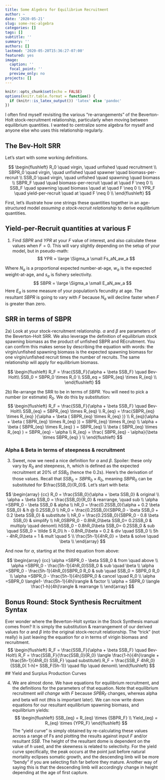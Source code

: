 ```yaml
---
title: Some Algebra for Equilibrium Recruitment
author: ~
date: '2020-05-21'
slug: some-rec-algebra
categories: []
tags: []
subtitle: ''
summary: ''
authors: []
lastmod: '2020-05-20T15:36:27-07:00'
featured: yes
image:
  caption: ''
  focal_point: ''
  preview_only: no
projects: []
---
```

```r
knitr::opts_chunk$set(echo = FALSE)
options(knitr.table.format = function() {
  if (knitr::is_latex_output()) 'latex' else 'pandoc'
})
```
I often find myself revisiting the various "re-arrangements" of the Beverton-Holt stock-recruitment relationship, particularly when moving between equilibrium quantities. I wanted to centralize some algebra for myself and anyone else who uses this relationship  regularly.

## The Bev-Holt SRR
Let's start with some working definitions.

$$ \begin{flushleft} R_0 \quad virgin, \quad unfished \quad recruitment \\ SBPR_0 \quad virgin, \quad unfished \quad spawner \quad biomass-per-recruit \\ SSB_0 \quad virgin, \quad unfished \quad spawning \quad biomass \\ SBPR_F \quad  \quad biomass-per-recruit \quad at \quad F \neq 0 \\ SSB_F \quad spawning \quad biomass  \quad at \quad F \neq 0 \\ YPR_F \quad yield-per-recruit \quad at \quad F \neq 0 \\ \end{flushleft} $$

First, let's illustrate how one strings these quantities together in an age-structured model *assuming a stock-recruit relationship* to derive equilibrium quantities.

## Yield-per-Recruit quantities at various F
1) Find $SBPR$ and $YPR$ at your $F$ value of interest, and also calculate these values when $F = 0$. This will vary slightly depending on the setup of your model, but in pseudo-math:
$$
YPR = \large \Sigma_a \small Fs_aN_aw_a
$$

Where $N_a$ is a proportional expected number-at-age, $w_a$ is the expected weight-at-age, and $s_a$ is fishery selectivity.
$$
SBPR = \large \Sigma_a \small E_aN_aw_a
$$
Here $E_a$ is some measure of your population's fecundity at age. The resultant $SBPR$ is going to vary with $F$ because $N_a$ will decline faster when $F$ is greater than zero. 

## SRR in terms of SBPR

2a) Look at your  stock-recruitment relationship. $\alpha$ and $\beta$ are parameters of the Beverton-Holt SRR. We also leverage the definition of equilibrium stock spawning biomass as the product of unfished SBPR and REcruitment. You can confirm this makes sense by describing the equation with words: the virgin/unfished spawning biomass is the expected spawning biomass for one virgin/unfished recruit times the number of recruits. The same relationship will apply for equilibrium biomass.

$$ \begin{flushleft}
R_F = \frac{SSB_F}{\alpha + \beta SSB_F} \quad Bev-Holt\\
SSB_0 = SBPR_0 \times R_0 \\
SSB_eq = SBPR_{eq} \times R_{eq} \\
\end{flushleft} $$

2b) Re-arrange the SRR to be in terms of $SBPR$. You will need to pick a number (or estimate) $R_0$. We do this by substitution:
$$ \begin{flushleft}
R_F = \frac{SSB_F}{\alpha + \beta SSB_F} \quad Bev-Holt\\
SSB_{eq} = SBPR_{eq} \times R_{eq} \\
R_{eq} =  \frac{SBPR_{eq} \times R_{eq} }{\alpha + \beta ( SBPR_{eq} \times R_{eq} )} \\
R_{eq}(\alpha + \beta ( SBPR_{eq} \times R_{eq} )) =  SBPR_{eq} \times R_{eq}  \\
\alpha + \beta ( SBPR_{eq} \times R_{eq} ) =  SBPR_{eq}   \\
\beta ( SBPR_{eq} \times R_{eq} ) =  SBPR_{eq} - \alpha  \\
 R_{eq}  = \frac{ SBPR_{eq} - \alpha}{\beta \times SBPR_{eq} }  \\
\end{flushleft} $$

### Alpha & Beta in terms of steepness & recruitment
3) Sweet,  now we need a nice definition for $\alpha$ and $\beta$. Spoiler: these only vary by $R_0$ and steepness, $h$, which is defined as the expected recruitment at 20% of $SSB_0$ (hence the 0.2s). Here's the derivation of those values. Recall that $SSB_0 = SBPR_0 \times R_0$, meaning $SBPR_0$ can be substituted for $\frac{SSB_0}{R_0}$.
Let's start with beta:

$$
\begin{array}
{cc}
R_0 = \frac{SSB_0}{\alpha + \beta SSB_0} & original \\
\alpha + \beta SSB_0 = \frac{SSB_0}{R_0} & rearrange, \quad sub \\
\alpha =SBPR_0 - \beta SSB_0 & alpha \\
hR_0 = \frac{0.2SSB_0}{\alpha + 0.2 \beta SSB_0} & h @ 0.2SSB_0  \\
hR_0 = \frac{0.2SSB_0}{SBPR_0 - \beta SSB_0 + 0.2 \beta SSB_0} & substitute  \\
hR_0 = \frac{0.2SSB_0}{SBPR_0 - 0.8 \beta SSB_0} & simplify \\
hR_0SBPR_0 - 0.8hR_0\beta SSB_0= 0.2SSB_0 & multiply \quad denom\\
hSSB_0 - 0.8hR_0\beta SSB_0= 0.2SSB_0 & sub \quad SSB_0 = \tilde S R_0\\
h - 0.8hR_0\beta = 0.2 & div \quad SSB_0 \\
5h - 4hR_0\beta = 1 & mult \quad 5 \\
\frac{5h-1}{4hR_0} = \beta & solve \quad \beta \\
\end{array}
$$


And now for $\alpha$, starting at the third equation from above:

$$
\begin{array}
{cc}
\alpha =SBPR_0 - \beta SSB_0 & from \quad above \\
\alpha =SBPR_0 -  \frac{5h-1}{4hR_0}SSB_0 & sub \quad \beta \\
\alpha =SBPR_0 -  \frac{5h-1}{4hR_0}SBPR_0 R_0 & sub \quad SSB_0 = SBPR_0 R_0  \\
\alpha =SBPR_0 -  \frac{5h-1}{4h}SBPR_0 & cancel \quad R_0  \\
\alpha =SBPR_0 \langle1-  \frac{5h-1}{4h}\rangle & factor  \\
\alpha = SBPR_0 \langle \frac{1-h}{4h}\rangle & rearrange   \\
\end{array}
$$

## Bonus Round: Stock Synthesis Recruitment Syntax
Ever wonder where the Beverton-Holt syntax in the Stock Synthesis manual comes from? It is simply the substitution & rearrangement of our derived values for $\alpha$ and $\beta$ into the original stock-recruit relationship. The "trick" (not really) is just leaving the equation for $\alpha$ in terms of virigin biomass and recruitment.
$$ 
\begin{flushleft}
R_F = \frac{SSB_F}{\alpha + \beta SSB_F} \quad Bev-Holt\\
R_F = \frac{SSB_F}{\frac{SSB_0}{R_0} \langle \frac{1-h}{4h}\rangle + \frac{5h-1}{4hR_0} SSB_F} \quad substitute\\
R_F = \frac{SSB_F 4hR_0}{SSB_0(  1-h)+ SSB_F(5h-1)} \quad flip \quad denom\\
\end{flushleft} 
$$
## Yield and Surplus Production Curves

4) We are almost done. We have equations for equilibrium recruitment, and the definitions for the parameters of that equation. Note that equilibrium recruitment *will change* with $F$ because $SPBR_F$ changes, whereas alpha and beta will not (this is important later). We can now write down equations for our resultant equilibrium spawning biomass, and equilibrium yields:
$$ 
\begin{flushleft}
SSB_{eq} = R_{eq} \times {SBPR_F} \\
Yield_{eq} = R_{eq} \times {YPR_F}
\end{flushleft} 
$$
The "yield curve" is simply obtained by re-calculating these values across a range of Fs and plotting the results against input $F$ and/or resultant $SSB$. The height of the resultant dome is dependent on the value of $h$ used, and the skewness is related to selectivity. For the yield curve specifically, the peak occurs at the point just before natural mortality eclipses somatic growth, and the descending limb will be more "bendy" if you are selecting fish far before they mature. Another way of saying this is that the descending limb will accordingly change in height depending at the age of first capture.
